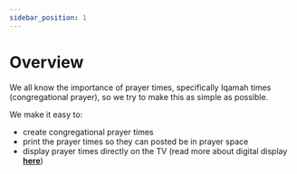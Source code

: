 ```yaml
---
sidebar_position: 1
---
```





# Overview
We all know the importance of prayer times, specifically Iqamah times (congregational prayer), so we try to make this as simple as possible.


We make it easy to:

- create congregational prayer times
- print the prayer times so they can posted be in prayer space
- display prayer times directly on the TV (read more about digital display **[here](/docs/administrators/digital-display/overview)**)


<ReactPlayer playing muted loop controls  url='https://youtu.be/mBCT1O8yPNw'   />

